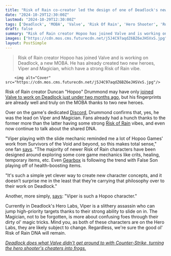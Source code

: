 ```yaml
---
title: "Risk of Rain co-creator led the design of one of Deadlock's new heroes, to the surprise of no one: 'Viper is such a Hopoo character'"
date: "2024-10-29T12:30:00Z"
lastmod: "2024-10-29T12:30:00Z"
tags: ['Deadlock', 'MOBA', 'Valve', 'Risk Of Rain', 'Hero Shooter', 'Roguelike']
draft: false
summary: "Risk of Rain creator Hopoo has joined Valve and is working on Deadlock, a new MOBA. He has already created two new heroes, Viper and Magician, which have a strong Risk of Rain vibe."
images: ["https://cdn.mos.cms.futurecdn.net/j5J4C97aqdZ6BZ6eJHSVxS.jpg"]
layout: PostSimple
---
```

> Risk of Rain creator Hopoo has joined Valve and is working on Deadlock, a new MOBA. He has already created two new heroes, Viper and Magician, which have a strong Risk of Rain vibe.


        <img alt="Cover" src="https://cdn.mos.cms.futurecdn.net/j5J4C97aqdZ6BZ6eJHSVxS.jpg"/>
        
Risk of Rain creator Duncan "Hopoo" Drummond may have only [joined Valve to work on Deadlock just under two months ago](https://www.gamesradar.com/games/moba/the-risk-of-rain-devs-joined-valve-less-than-a-month-ago-and-one-of-the-legendary-roguelikes-creators-is-already-working-on-deadlock/), but his fingerprints are already well and truly on the MOBA thanks to two new heroes.

Over on the game's dedicated [Discord](https://www.reddit.com/r/DeadlockTheGame/comments/1gefobm/risk_of_deadlock_hopoo_confirms_that_he_leads_the/?utm_source=share&utm_medium=web3x&utm_name=web3xcss&utm_term=1&utm_content=share_button), Drummond confirms that, yes, he was the lead on Viper and Magician. Fans already had a hunch thanks to the former more than the latter having some strong [Risk of Rain](https://www.gamesradar.com/risk-of-rain-2/) vibes, and even now continue to talk about the shared DNA.

"Viper playing with the slide mechanic reminded me a lot of Hopoo Games' work from Survivors of the Void and beyond, so this makes total sense," one fan [says](https://www.reddit.com/r/DeadlockTheGame/comments/1gefobm/comment/lua8r9d/?utm_source=share&utm_medium=web3x&utm_name=web3xcss&utm_term=1&utm_content=share_button). "The majority of newer Risk of Rain characters have been designed around exploring some core game mechanics like crits, healing, temporary items, etc. Even [Gearbox](https://www.gamesradar.com/tag/gearbox/) is following the trend with False Son playing off of health-boosting items.

"It's such a simple yet clever way to create new character concepts, and it doesn’t surprise me in the least that they’re carrying that philosophy over to their work on Deadlock."

Another, more simply, [says](https://www.reddit.com/r/DeadlockTheGame/comments/1gefobm/comment/lu9qljk/?utm_source=share&utm_medium=web3x&utm_name=web3xcss&utm_term=1&utm_content=share_button): "Viper is such a Hopoo character."

Currently in Deadlock's Hero Labs, Viper is a slithery assassin who can jump high-priority targets thanks to their strong ability to slide on in. The Magician, not to be forgotten, is more about confusing foes through their dirty ol' magic tricks. Mind you, as both of these characters are on the Hero Labs, they are likely subject to change. Regardless, we're sure the good ol' Risk of Rain DNA will remain.

[<em>Deadlock does what Valve didn't get around to with Counter-Strike, turning the hero shooter's cheaters into frogs.</em>](https://www.gamesradar.com/games/moba/deadlock-does-what-valve-didnt-get-around-to-with-counter-strike-turning-the-hero-shooters-cheaters-into-frogs/)
        